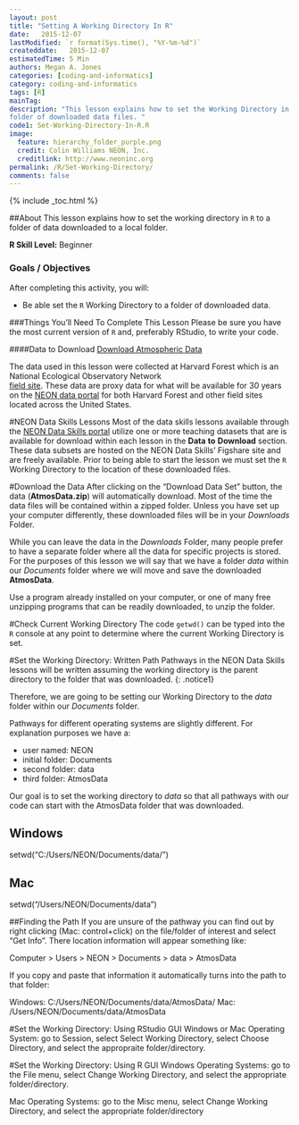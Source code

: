 ```yaml
---
layout: post
title: "Setting A Working Directory In R"
date:   2015-12-07
lastModified: `r format(Sys.time(), "%Y-%m-%d")`
createddate:   2015-12-07
estimatedTime: 5 Min
authors: Megan A. Jones
categories: [coding-and-informatics]
category: coding-and-informatics
tags: [R]
mainTag: 
description: "This lesson explains how to set the Working Directory in R to a 
folder of downloaded data files. "
code1: Set-Working-Directory-In-R.R
image:
  feature: hierarchy_folder_purple.png
  credit: Colin Williams NEON, Inc.
  creditlink: http://www.neoninc.org
permalink: /R/Set-Working-Directory/
comments: false
---
```


{% include _toc.html %}

##About
This lesson explains how to set the working directory in `R` to a folder of data
downloaded to a local folder.

**R Skill Level:** Beginner

<div id="objectives" markdown="1">

### Goals / Objectives
After completing this activity, you will:

 * Be able set the `R` Working Directory to a folder of downloaded data.

###Things You'll Need To Complete This Lesson
Please be sure you have the most current version of `R` and, preferably
RStudio, to write your code.

####Data to Download
<a href="https://ndownloader.figshare.com/files/3579861" class="btn btn-success">
Download Atmospheric Data</a>

The data used in this lesson were collected at Harvard Forest which is
an National Ecological Observatory Network  
<a href="http://www.neoninc.org/science-design/field-sites/harvard-forest" target="_blank"> field site</a>. 
These data are proxy data for what will be available for 30 years
on the [NEON data portal](http://data.neoninc.org/ "NEON data")
for both Harvard Forest and other field sites located across the United States.

</div>

#NEON Data Skills Lessons
Most of the data skills lessons available through the [NEON Data Skills portal](http://www.NEONdataskills.org  "#WorkWithData")
utilize one or more teaching datasets that are is available for download within
each lesson in the **Data** **to** **Download** section.  These data 
subsets are hosted on the NEON Data Skills' Figshare site and are freely 
available.  Prior to being able to start the lesson we must set the `R` Working
Directory to the location of these downloaded files.  

#Download the Data
After clicking on the "Download Data Set" button, the data (**AtmosData.zip**) 
will automatically download.  Most of the time the data files will be contained 
within a zipped folder.
Unless you have set up your computer differently, these downloaded files will be
in your *Downloads* Folder.  

While you can leave the data in the *Downloads* Folder, many people prefer to
have
a separate folder where all the data for specific projects is stored.  For the
purposes of this lesson we will say that we have a folder *data* within our
*Documents* folder where we will move and save the downloaded **AtmosData**.  

Use a program already installed on your computer, or one of many free unzipping 
programs that can be readily downloaded, to unzip the folder.  

#Check Current Working Directory
The code `getwd()` can be typed into the `R` console at any point to determine
where the current Working Directory is set.  

#Set the Working Directory: Written Path
Pathways in the NEON Data Skills lessons will be written assuming the working
directory is the parent directory to the folder that was downloaded. {: .notice1}

Therefore, we are going to be setting our
Working Directory to the *data* folder within our *Documents* folder.  

Pathways for different operating systems are slightly different.  For
explanation purposes we have a:
 
 * user named: NEON
 * initial folder: Documents
 * second folder: data
 * third folder: AtmosData

Our goal is to set the working directory to *data* so that all pathways with our
code can start with the AtmosData folder that was downloaded.  

## Windows
setwd("C:/Users/NEON/Documents/data/")

## Mac
setwd("/Users/NEON/Documents/data")

##Finding the Path
If you are unsure of the pathway you can find out by right clicking (Mac: 
control+click) on the file/folder of interest and select "Get Info". There 
location information will appear something like: 

Computer > Users > NEON > Documents > data > AtmosData

If you copy and paste that information it automatically turns into the path to
that folder: 

Windows:  C:/Users/NEON/Documents/data/AtmosData/
Mac:  /Users/NEON/Documents/data/AtmosData

#Set the Working Directory: Using RStudio GUI
Windows or Mac Operating System: go to Session, select Select Working Directory,
select Choose Directory, and select the appropraite folder/directory. 

#Set the Working Directory: Using R GUI
Windows Operating Systems: go to the File menu, select Change Working Directory,
and select the appropriate folder/directory.

Mac Operating Systems: go to the Misc menu, select Change Working Directory, and
select the appropriate folder/directory